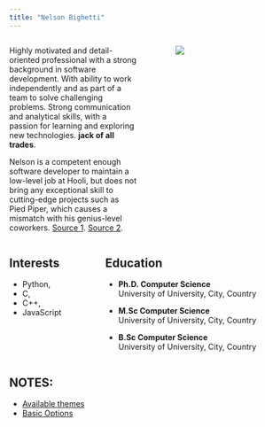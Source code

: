 ```yaml
---
title: "Nelson Bighetti"
---
```


::: {.columns}
::: {.column width="45%"}
Highly motivated and detail-oriented professional with a strong background in software development. With ability to work independently and as part of a team to solve challenging problems. Strong communication and analytical skills, with a passion for learning and exploring new technologies. **jack of all trades**.

Nelson is a competent enough software developer to maintain a low-level job at Hooli, but does not bring any exceptional skill to cutting-edge projects such as Pied Piper, which causes a mismatch with his genius-level coworkers. [Source 1](https://silicon-valley.fandom.com/wiki/Big_Head). [Source 2](https://media.giphy.com/media/mXuPwCWpd2WLV5WCSQ/giphy.gif).
:::

::: {.column width="5%"}

:::

::: {.column width="40%"}
![](https://media.giphy.com/media/mXuPwCWpd2WLV5WCSQ/giphy.gif)
:::
:::


::: {.columns}

::: {.column}
## Interests

-   Python, 
-   C, 
-   C++, 
-   JavaScript
:::

::: {.column}
## Education



-   **Ph.D. Computer Science**    
    University of University, City, Country
    
-   **M.Sc Computer Science**    
    University of University, City, Country
    
-   **B.Sc Computer Science**    
    University of University, City, Country    

:::

:::





## NOTES: 

- [Available themes](https://quarto.org/docs/output-formats/html-themes.html)  
- [Basic Options](https://quarto.org/docs/output-formats/html-themes.html#basic-options)